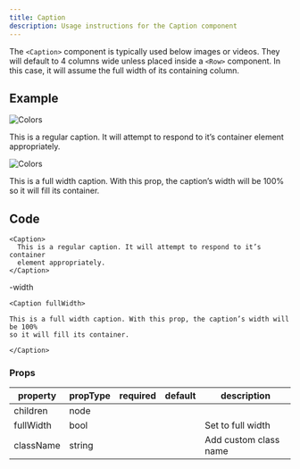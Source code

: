 ```yaml
---
title: Caption
description: Usage instructions for the Caption component
---
```


<PageDescription>

The `<Caption>` component is typically used below images or videos. They will
default to 4 columns wide unless placed inside a `<Row>` component. In this
case, it will assume the full width of its containing column.

</PageDescription>

## Example

<Title>Normal</Title>

![Colors](images/design-for-ai-art.png)

<Caption>
  This is a regular caption. It will attempt to respond to it’s container
  element appropriately.
</Caption>

<Title>Full-width</Title>

![Colors](images/design-for-ai-art.png)

<Caption fullWidth>
  This is a full width caption. With this prop, the caption’s width will be 100%
  so it will fill its container.
</Caption>

## Code

<Title>Normal</Title>

```mdx path=components/Caption/Caption.js src= https://github.com/carbon-design-system/gatsby-theme-carbon/tree/main/packages/gatsby-theme-carbon/src/components/Caption
<Caption>
  This is a regular caption. It will attempt to respond to it’s container
  element appropriately.
</Caption>
```

<Title>Full</Title>-width

```mdx path=components/Caption/Caption.js src= https://github.com/carbon-design-system/gatsby-theme-carbon/tree/main/packages/gatsby-theme-carbon/src/components/Caption
<Caption fullWidth>

This is a full width caption. With this prop, the caption’s width will be 100%
so it will fill its container.

</Caption>
```

### Props

| property  | propType | required | default | description           |
| --------- | -------- | -------- | ------- | --------------------- |
| children  | node     |          |         |                       |
| fullWidth | bool     |          |         | Set to full width     |
| className | string   |          |         | Add custom class name |
